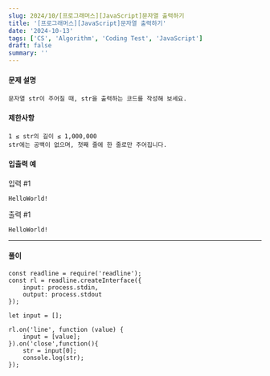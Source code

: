 ```yaml
---
slug: 2024/10/[프로그래머스][JavaScript]문자열 출력하기
title: '[프로그래머스][JavaScript]문자열 출력하기'
date: '2024-10-13'
tags: ['CS', 'Algorithm', 'Coding Test', 'JavaScript']
draft: false
summary: ''
---
```

#### 문제 설명
    문자열 str이 주어질 때, str을 출력하는 코드를 작성해 보세요.
#### 제한사항
    1 ≤ str의 길이 ≤ 1,000,000
    str에는 공백이 없으며, 첫째 줄에 한 줄로만 주어집니다.
#### 입출력 예
입력 #1

```HelloWorld!```

출력 #1

```HelloWorld!```

---
#### 풀이
````
const readline = require('readline');
const rl = readline.createInterface({
    input: process.stdin,
    output: process.stdout
});

let input = [];

rl.on('line', function (value) {
    input = [value];
}).on('close',function(){
    str = input[0];
    console.log(str);
});
````
